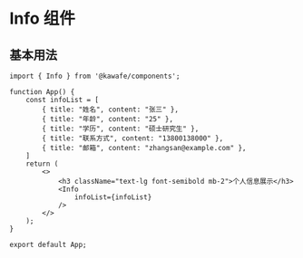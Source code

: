 # Info 组件

## 基本用法

```tsx preview
import { Info } from '@kawafe/components';

function App() {
    const infoList = [
        { title: "姓名", content: "张三" },
        { title: "年龄", content: "25" },
        { title: "学历", content: "硕士研究生" },
        { title: "联系方式", content: "13800138000" },
        { title: "邮箱", content: "zhangsan@example.com" },
    ]
    return (
        <>
            <h3 className="text-lg font-semibold mb-2">个人信息展示</h3>
            <Info 
                infoList={infoList}
            />
        </>
    );
}

export default App;